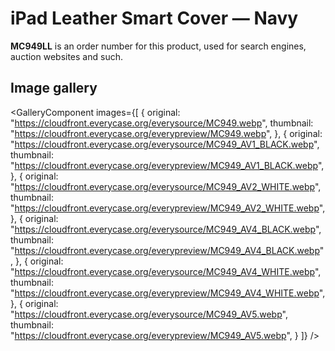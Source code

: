 
# iPad Leather Smart Cover — Navy

<Callout type='info' emoji='👉🏻'>**MC949LL** is an order number for this product, used for search engines, auction websites and such.</Callout>

## Image gallery

<GalleryComponent
    images={[
      {
        original: "https://cloudfront.everycase.org/everysource/MC949.webp",
        thumbnail: "https://cloudfront.everycase.org/everypreview/MC949.webp",
      },
      {
        original: "https://cloudfront.everycase.org/everysource/MC949_AV1_BLACK.webp",
        thumbnail: "https://cloudfront.everycase.org/everypreview/MC949_AV1_BLACK.webp",
      },
      {
        original: "https://cloudfront.everycase.org/everysource/MC949_AV2_WHITE.webp",
        thumbnail: "https://cloudfront.everycase.org/everypreview/MC949_AV2_WHITE.webp",
      },
      {
        original: "https://cloudfront.everycase.org/everysource/MC949_AV4_BLACK.webp",
        thumbnail: "https://cloudfront.everycase.org/everypreview/MC949_AV4_BLACK.webp",
      },
      {
        original: "https://cloudfront.everycase.org/everysource/MC949_AV4_WHITE.webp",
        thumbnail: "https://cloudfront.everycase.org/everypreview/MC949_AV4_WHITE.webp",
      },
      {
        original: "https://cloudfront.everycase.org/everysource/MC949_AV5.webp",
        thumbnail: "https://cloudfront.everycase.org/everypreview/MC949_AV5.webp",
      }
    ]}
  />
